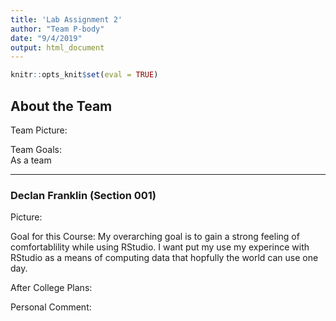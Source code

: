 ```yaml
---
title: 'Lab Assignment 2'
author: "Team P-body"
date: "9/4/2019"
output: html_document
---
```


```r
knitr::opts_knit$set(eval = TRUE)
```



## About the Team

Team Picture:



Team Goals:   
As a team

---
### Declan Franklin (Section 001)
Picture:


Goal for this Course:
My overarching goal is to gain a strong feeling of comfortablility while using RStudio. I want put my use my experince with RStudio as a means of computing data that hopfully the world can use one day.

After College Plans:


Personal Comment: 

